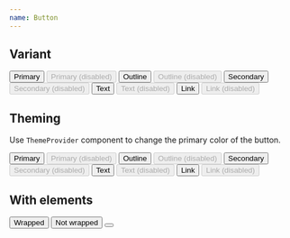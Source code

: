 ```yaml
---
name: Button
---
```



## Variant

<Playground>
  <Stack space="xl" css={{ py: '$8', bc: '$gray050' }}>
    <Inline space="sm" css={{ px: '$10' }}>
      <Button>Primary</Button>
      <Button disabled>Primary (disabled)</Button>
    </Inline>
    <Inline space="sm" css={{ px: '$10' }}>
      <Button variant="outline">Outline</Button>
      <Button variant="outline" disabled>
        Outline (disabled)
      </Button>
    </Inline>
    <Inline space="sm" css={{ px: '$10' }}>
      <Button variant="secondary">Secondary</Button>
      <Button variant="secondary" disabled>
        Secondary (disabled)
      </Button>
    </Inline>
    <Inline space="sm" css={{ px: '$10' }}>
      <Button variant="text">Text</Button>
      <Button variant="text" disabled>
        Text (disabled)
      </Button>
    </Inline>
    <Inline space="sm" css={{ px: '$10' }}>
      <Button variant="link" as="a" href="#">
        Link
      </Button>
      <Button variant="link" as="a" href="#" disabled>
        Link (disabled)
      </Button>
    </Inline>
  </Stack>
</Playground>

## Theming

Use `ThemeProvider` component to change the primary color of the button.

<Playground>
  <ThemeProvider theme="black">
    <Stack space="xl" css={{ py: '$8', bc: '$gray050' }}>
      <Inline space="sm" css={{ px: '$10' }}>
        <Button>Primary</Button>
        <Button disabled>Primary (disabled)</Button>
      </Inline>
      <Inline space="sm" css={{ px: '$10' }}>
        <Button variant="outline">Outline</Button>
        <Button variant="outline" disabled>
          Outline (disabled)
        </Button>
      </Inline>
      <Inline space="sm" css={{ px: '$10' }}>
        <Button variant="secondary">Secondary</Button>
        <Button variant="secondary" disabled>
          Secondary (disabled)
        </Button>
      </Inline>
      <Inline space="sm" css={{ px: '$10' }}>
        <Button variant="text">Text</Button>
        <Button variant="text" disabled>
          Text (disabled)
        </Button>
      </Inline>
      <Inline space="sm" css={{ px: '$10' }}>
        <Button variant="link" as="a" href="#">
          Link
        </Button>
        <Button variant="link" as="a" href="#" disabled>
          Link (disabled)
        </Button>
      </Inline>
    </Stack>
  </ThemeProvider>
</Playground>

## With elements

<Playground>
  <Stack space="xl" css={{ p: '$8', bc: '$gray050' }}>
    <Button>
      <Icon as={HiDotsVertical} />
      <span>Wrapped</span>
    </Button>
    <Button>
      <Icon as={HiDotsVertical} />
      Not wrapped
    </Button>
    <Button variant="outline">
      <Icon as={HiDotsVertical} variant="secondary" />
    </Button>
  </Stack>
</Playground>

